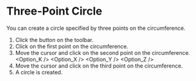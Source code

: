 
# Three-Point Circle

<Reference shortcut='' command='Three-Point Circle' button='Toolbar' />

You can create a circle specified by three points on the circumference.

1. Click the button <ButtonIcon type="button-three-point-circle" /> on the toolbar.
2. Click on the first point on the circumference.
3. Move the cursor and click on the second point on the circumference.
   <Option_K />
   <Option_X />
   <Option_Y />
   <Option_Z />
4. Move the cursor and click on the third point on the circumference.
5. A circle is created.

